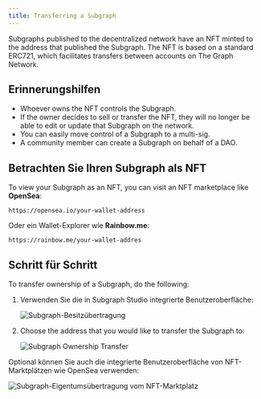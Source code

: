 ```yaml
---
title: Transferring a Subgraph
---
```


Subgraphs published to the decentralized network have an NFT minted to the address that published the Subgraph. The NFT is based on a standard ERC721, which facilitates transfers between accounts on The Graph Network.

## Erinnerungshilfen

- Whoever owns the NFT controls the Subgraph.
- If the owner decides to sell or transfer the NFT, they will no longer be able to edit or update that Subgraph on the network.
- You can easily move control of a Subgraph to a multi-sig.
- A community member can create a Subgraph on behalf of a DAO.

## Betrachten Sie Ihren Subgraph als NFT

To view your Subgraph as an NFT, you can visit an NFT marketplace like **OpenSea**:

```
https://opensea.io/your-wallet-address
```

Oder ein Wallet-Explorer wie **Rainbow.me**:

```
https://rainbow.me/your-wallet-addres
```

## Schritt für Schritt

To transfer ownership of a Subgraph, do the following:

1. Verwenden Sie die in Subgraph Studio integrierte Benutzeroberfläche:

   ![Subgraph-Besitzübertragung](/img/subgraph-ownership-transfer-1.png)

2. Choose the address that you would like to transfer the Subgraph to:

   ![Subgraph Ownership Transfer](/img/subgraph-ownership-transfer-2.png)

Optional können Sie auch die integrierte Benutzeroberfläche von NFT-Marktplätzen wie OpenSea verwenden:

![Subgraph-Eigentumsübertragung vom NFT-Marktplatz](/img/subgraph-ownership-transfer-nft-marketplace.png)
